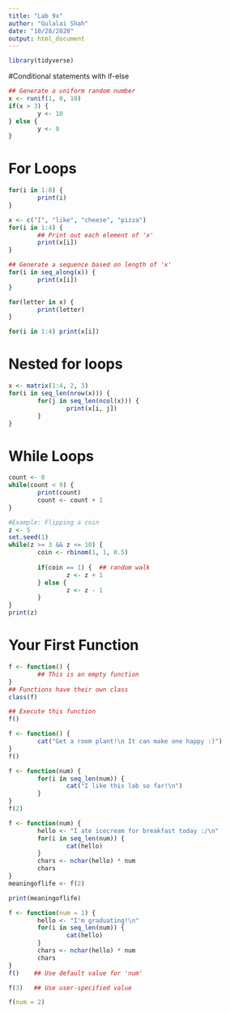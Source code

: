 ```yaml
---
title: "Lab 9x"
author: "Gulalai Shah"
date: "10/28/2020"
output: html_document
---
```


```r
library(tidyverse)
```

#Conditional statements with if-else
```r
## Generate a uniform random number
x <- runif(1, 0, 10)  
if(x > 3) {
        y <- 10
} else {
        y <- 0
}
```

# For Loops
```r
for(i in 1:8) {
        print(i)
}
```
```r
x <- c("I", "like", "cheese", "pizza")
for(i in 1:4) {
        ## Print out each element of 'x'
        print(x[i])  
}
```

```r
## Generate a sequence based on length of 'x'
for(i in seq_along(x)) {   
        print(x[i])
}
```

```r
for(letter in x) {
        print(letter)
}
```
```r
for(i in 1:4) print(x[i])
```

# Nested for loops
```r
x <- matrix(1:4, 2, 3)
for(i in seq_len(nrow(x))) {
        for(j in seq_len(ncol(x))) {
                print(x[i, j])
        }   
}
```
# While Loops
```r
count <- 0
while(count < 9) {
        print(count)
        count <- count + 1
}
```

```r
#Example: Flipping a coin
z <- 5
set.seed(1)
while(z >= 3 && z <= 10) {
        coin <- rbinom(1, 1, 0.5)
        
        if(coin == 1) {  ## random walk
                z <- z + 1
        } else {
                z <- z - 1
        } 
}
print(z)
```
# Your First Function

```r
f <- function() {
        ## This is an empty function
}
## Functions have their own class
class(f)  
```

```r
## Execute this function
f()       
```

```r
f <- function() {
        cat("Get a room plant!\n It can make one happy :)")
}
f()
```


```r
f <- function(num) {
        for(i in seq_len(num)) {
                cat("I like this lab so far!\n")
        }
}
f(2)
```

```r
f <- function(num) {
        hello <- "I ate icecream for breakfast today :/\n"
        for(i in seq_len(num)) {
                cat(hello)
        }
        chars <- nchar(hello) * num
        chars
}
meaningoflife <- f(2)
```

```r
print(meaningoflife)
```

```r
f <- function(num = 1) {
        hello <- "I'm graduating!\n"
        for(i in seq_len(num)) {
                cat(hello)
        }
        chars <- nchar(hello) * num
        chars
}
f()    ## Use default value for 'num'
```

```r
f(3)   ## Use user-specified value
```

```r
f(num = 2)
```

